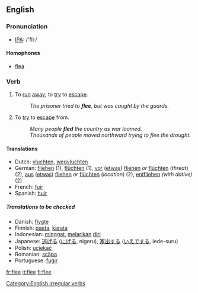 ==English==
=== Pronunciation ===
*[[w:IPA|IPA]]: /'fliː/
====Homophones====
*[[flea]]

=== Verb ===
[[Category:English irregular verbs]]
{{en-verb2|'''to flee'''|'''[[flees]]'''|'''[[fled]]'''|'''[[fled]]'''|'''[[fleeing]]'''}}

#{{intransitive}} To [[run]] [[away]]; to [[try]] to [[escape]].
#:''The prisoner tried to '''flee''', but was caught by the guards.''
#{{transitive}} To [[try]] to [[escape]] from.
#:''Many people '''fled''' the country as war loomed.''
#:''Thousands of people moved northward trying to flee the drought.''

====Translations====
{{top}}
*Dutch: [[vluchten]], [[wegvluchten]]
*German: [[fliehen]] (1), [[flüchten]] (1), [[vor]] ([[etwas]]) [[fliehen]] ''or'' [[flüchten]] (''threat'') (2), [[aus]] ([[etwas]]) [[fliehen]] ''or'' [[flüchten]] (''location'') (2), [[entfliehen]] ''(with dative)'' (2)
*French: [[fuir]]
*Spanish: [[huir]]
{{mid}}
{{bottom}}

=====Translations to be checked=====
*Danish: [[flygte]]
*Finnish: [[paeta]], [[karata]]
*Indonesian: [[minggat]], [[lari|melarikan]] [[diri]]
*Japanese: [[逃げる]] ([[にげる]], nigeru), [[家出]]する ([[いえで]]する, iede-suru)
*Polish: [[uciekać]]
*Romanian: [[scăpa]]
*Portuguese: [[fugir]]

[[fr:flee]]
[[it:flee]]
[[fi:flee]]